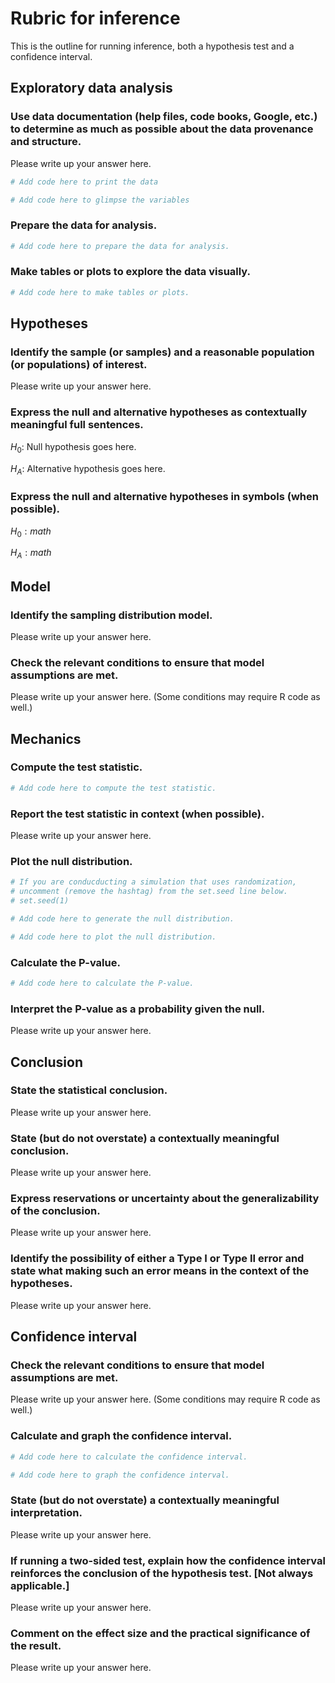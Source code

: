 # Rubric for inference

This is the outline for running inference, both a hypothesis test and a confidence interval.


## Exploratory data analysis {-}

### Use data documentation (help files, code books, Google, etc.) to determine as much as possible about the data provenance and structure. {-}

::: {.answer}

Please write up your answer here.

```r
# Add code here to print the data
```

```r
# Add code here to glimpse the variables
```

:::

### Prepare the data for analysis. {-}

::: {.answer}

```r
# Add code here to prepare the data for analysis.
```

:::

### Make tables or plots to explore the data visually. {-}

::: {.answer}

```r
# Add code here to make tables or plots.
```

:::


## Hypotheses {-}

### Identify the sample (or samples) and a reasonable population (or populations) of interest. {-}

::: {.answer}

Please write up your answer here.

:::

### Express the null and alternative hypotheses as contextually meaningful full sentences. {-}

::: {.answer}

$H_{0}:$ Null hypothesis goes here.

$H_{A}:$ Alternative hypothesis goes here.

:::

### Express the null and alternative hypotheses in symbols (when possible). {-}

::: {.answer}

$H_{0}: math$

$H_{A}: math$

:::


## Model {-}

### Identify the sampling distribution model. {-}

::: {.answer}

Please write up your answer here.

:::

### Check the relevant conditions to ensure that model assumptions are met. {-}

::: {.answer}

Please write up your answer here. (Some conditions may require R code as well.)

:::


## Mechanics {-}

### Compute the test statistic. {-}

::: {.answer}

```r
# Add code here to compute the test statistic.
```

:::

### Report the test statistic in context (when possible). {-}

::: {.answer}

Please write up your answer here.

:::

### Plot the null distribution. {-}

::: {.answer}

```r
# If you are conducducting a simulation that uses randomization,
# uncomment (remove the hashtag) from the set.seed line below.
# set.seed(1) 

# Add code here to generate the null distribution.
```

```r
# Add code here to plot the null distribution.
```

:::

### Calculate the P-value. {-}

::: {.answer}

```r
# Add code here to calculate the P-value.
```

:::

### Interpret the P-value as a probability given the null. {-}

::: {.answer}

Please write up your answer here.

:::


## Conclusion {-}

### State the statistical conclusion. {-}

::: {.answer}

Please write up your answer here.

:::

### State (but do not overstate) a contextually meaningful conclusion. {-}

::: {.answer}

Please write up your answer here.

:::

### Express reservations or uncertainty about the generalizability of the conclusion. {-}

::: {.answer}

Please write up your answer here.

:::

### Identify the possibility of either a Type I or Type II error and state what making such an error means in the context of the hypotheses. {-}

::: {.answer}

Please write up your answer here.

:::

## Confidence interval {-}

### Check the relevant conditions to ensure that model assumptions are met.  {-}

::: {.answer}

Please write up your answer here. (Some conditions may require R code as well.)

:::

### Calculate and graph the confidence interval. {-}

::: {.answer}

```r
# Add code here to calculate the confidence interval.
```

```r
# Add code here to graph the confidence interval.
```

:::

### State (but do not overstate) a contextually meaningful interpretation. {-}

::: {.answer}

Please write up your answer here.

:::

### If running a two-sided test, explain how the confidence interval reinforces the conclusion of the hypothesis test. [Not always applicable.] {-}

::: {.answer}

Please write up your answer here.

:::

### Comment on the effect size and the practical significance of the result. {-}

::: {.answer}

Please write up your answer here.

:::